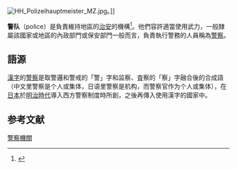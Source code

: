 {{about|警察部門|執行警務的人員|警察}}
[[File:HH_Polizeihauptmeister_MZ.jpg|thumb]]。]]

'''警队'''（police）是負責維持地區的[[治安|治安]]的機構<ref>{{cite web|title =The Role and Responsibilities of the Police|publisher =[http://www.psi.org.uk/ Policy Studies Institute]|url =http://www.psi.org.uk/publications/archivepdfs/Role%20pol/INDPOL-0.P.pdf|accessdate =2009-12-22|page =xii|archive-date =2017-08-29|archive-url =https://web.archive.org/web/20170829011701/http://www.psi.org.uk/publications/archivepdfs/Role%20pol/INDPOL-0.P.pdf|dead-url =no}}</ref>。他們容許適當使用武力，一般隸屬該國家或地區的內政部門或保安部門一般而言，負責執行警務的人員稱為[[警察|警察]]。

==語源==
[[漢字|漢字]]的[[警察|警察]]是取警邏和警戒的「警」字和监察、査察的「察」字融合後的合成語（中文里警察是个人或集体，日语里警察是机构，而警察官作为个人或集体），在[[日本|日本]]於[[明治時代|明治時代]]導入西方警察制度時所創，之後再傳入使用漢字的國家中。

==参考文献==
{{Commons+cat|Police}}
{{reflist}}

{{Authority control}}
{{government-stub}}

[[Category:警察機關|]]